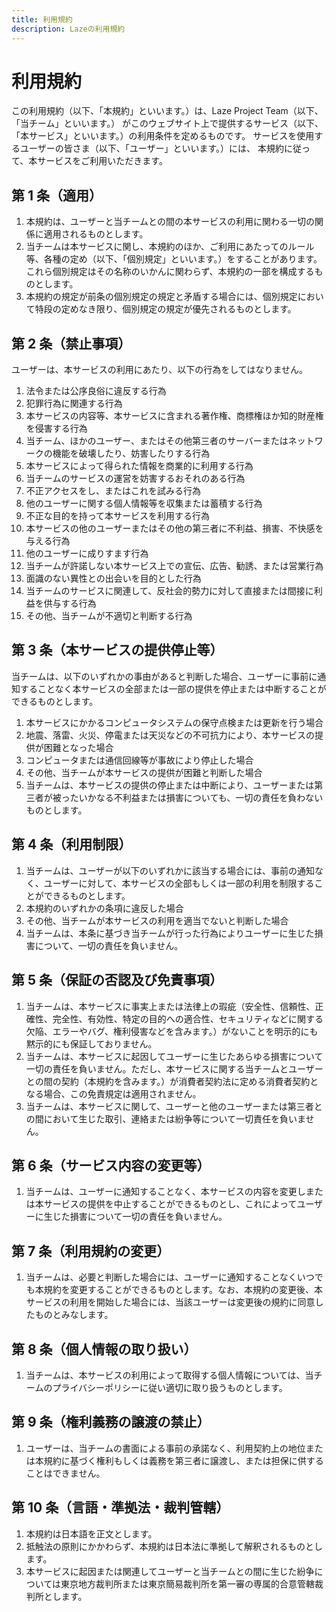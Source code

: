 ```yaml
---
title: 利用規約
description: Lazeの利用規約
---
```


# 利用規約

この利用規約（以下、「本規約」といいます。）は、Laze Project Team（以下、「当チーム」といいます。） がこのウェブサイト上で提供するサービス（以下、「本サービス」といいます。）の利用条件を定めるものです。 サービスを使用するユーザーの皆さま（以下、「ユーザー」といいます。）には、 本規約に従って、本サービスをご利用いただきます。

## 第 1 条（適用）

1. 本規約は、ユーザーと当チームとの間の本サービスの利用に関わる一切の関係に適用されるものとします。
1. 当チームは本サービスに関し、本規約のほか、ご利用にあたってのルール等、各種の定め（以下、「個別規定」といいます。）をすることがあります。これら個別規定はその名称のいかんに関わらず、本規約の一部を構成するものとします。
1. 本規約の規定が前条の個別規定の規定と矛盾する場合には、個別規定において特段の定めなき限り、個別規定の規定が優先されるものとします。

## 第 2 条（禁止事項）

ユーザーは、本サービスの利用にあたり、以下の行為をしてはなりません。

1. 法令または公序良俗に違反する行為
1. 犯罪行為に関連する行為
1. 本サービスの内容等、本サービスに含まれる著作権、商標権ほか知的財産権を侵害する行為
1. 当チーム、ほかのユーザー、またはその他第三者のサーバーまたはネットワークの機能を破壊したり、妨害したりする行為
1. 本サービスによって得られた情報を商業的に利用する行為
1. 当チームのサービスの運営を妨害するおそれのある行為
1. 不正アクセスをし、またはこれを試みる行為
1. 他のユーザーに関する個人情報等を収集または蓄積する行為
1. 不正な目的を持って本サービスを利用する行為
1. 本サービスの他のユーザーまたはその他の第三者に不利益、損害、不快感を与える行為
1. 他のユーザーに成りすます行為
1. 当チームが許諾しない本サービス上での宣伝、広告、勧誘、または営業行為
1. 面識のない異性との出会いを目的とした行為
1. 当チームのサービスに関連して、反社会的勢力に対して直接または間接に利益を供与する行為
1. その他、当チームが不適切と判断する行為

## 第 3 条（本サービスの提供停止等）

当チームは、以下のいずれかの事由があると判断した場合、ユーザーに事前に通知することなく本サービスの全部または一部の提供を停止または中断することができるものとします。

1. 本サービスにかかるコンピュータシステムの保守点検または更新を行う場合
1. 地震、落雷、火災、停電または天災などの不可抗力により、本サービスの提供が困難となった場合
1. コンピュータまたは通信回線等が事故により停止した場合
1. その他、当チームが本サービスの提供が困難と判断した場合
1. 当チームは、本サービスの提供の停止または中断により、ユーザーまたは第三者が被ったいかなる不利益または損害についても、一切の責任を負わないものとします。

## 第 4 条（利用制限）

1. 当チームは、ユーザーが以下のいずれかに該当する場合には、事前の通知なく、ユーザーに対して、本サービスの全部もしくは一部の利用を制限することができるものとします。
1. 本規約のいずれかの条項に違反した場合
1. その他、当チームが本サービスの利用を適当でないと判断した場合
1. 当チームは、本条に基づき当チームが行った行為によりユーザーに生じた損害について、一切の責任を負いません。

## 第 5 条（保証の否認及び免責事項）

1. 当チームは、本サービスに事実上または法律上の瑕疵（安全性、信頼性、正確性、完全性、有効性、特定の目的への適合性、セキュリティなどに関する欠陥、エラーやバグ、権利侵害などを含みます。）がないことを明示的にも黙示的にも保証しておりません。
1. 当チームは、本サービスに起因してユーザーに生じたあらゆる損害について一切の責任を負いません。ただし、本サービスに関する当チームとユーザーとの間の契約（本規約を含みます。）が消費者契約法に定める消費者契約となる場合、この免責規定は適用されません。
1. 当チームは、本サービスに関して、ユーザーと他のユーザーまたは第三者との間において生じた取引、連絡または紛争等について一切責任を負いません。

## 第 6 条（サービス内容の変更等）

1. 当チームは、ユーザーに通知することなく、本サービスの内容を変更しまたは本サービスの提供を中止することができるものとし、これによってユーザーに生じた損害について一切の責任を負いません。

## 第 7 条（利用規約の変更）

1. 当チームは、必要と判断した場合には、ユーザーに通知することなくいつでも本規約を変更することができるものとします。なお、本規約の変更後、本サービスの利用を開始した場合には、当該ユーザーは変更後の規約に同意したものとみなします。

## 第 8 条（個人情報の取り扱い）

1. 当チームは、本サービスの利用によって取得する個人情報については、当チームのプライバシーポリシーに従い適切に取り扱うものとします。

## 第 9 条（権利義務の譲渡の禁止）

1. ユーザーは、当チームの書面による事前の承諾なく、利用契約上の地位または本規約に基づく権利もしくは義務を第三者に譲渡し、または担保に供することはできません。

## 第 10 条（言語・準拠法・裁判管轄）

1. 本規約は日本語を正文とします。
1. 抵触法の原則にかかわらず、本規約は日本法に準拠して解釈されるものとします。
1. 本サービスに起因または関連してユーザーと当チームとの間に生じた紛争については東京地方裁判所または東京簡易裁判所を第一審の専属的合意管轄裁判所とします。
